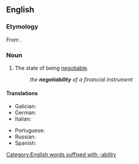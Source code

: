 ==English==

===Etymology===
From {{suffix|en|negotiate|bility}}.

===Noun===
{{en-noun|~|negotiabilities}}

# The state of being [[negotiable]].
#: ''the '''negotiability''' of a financial instrument''

====Translations====
{{trans-top|state of being negotiable}}
* Galician: {{t+|gl|negociabilidade|f}}
* German: {{t|de|Verhandelbarkeit|f}} {{qualifier|general sense, not finance}}
* Italian: {{t+|it|negoziabilità|f}}
{{trans-mid}}
* Portuguese: {{t|pt|negociabilidade|f}}
* Russian: {{t+|ru|договороспособность|f|tr=dogovorosposobnost}}
* Spanish: {{t|es|negociabilidad|f}}
{{trans-bottom}}

[[Category:English words suffixed with -ability]]